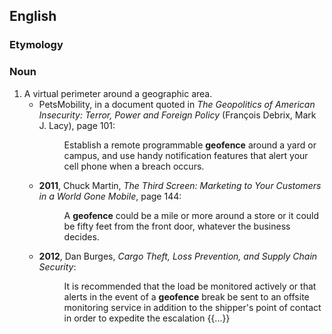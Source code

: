 ==English==

===Etymology===
{{prefix|geo|fence}}

===Noun===
{{en-noun}}

# A virtual perimeter around a geographic area. {{non-gloss definition|Geofences are typically enforced by monitoring the positions of trackable (e.g. GPS-equipped) devices inside or outside the fenced-in area, and determining if they cross the fence.}}
#* PetsMobility, in a document quoted in ''The Geopolitics of American Insecurity: Terror, Power and Foreign Policy'' (François Debrix, Mark J. Lacy), page 101:
#*: Establish a remote programmable '''geofence''' around a yard or campus, and use handy notification features that alert your cell phone when a breach occurs.
#* '''2011''', Chuck Martin, ''The Third Screen: Marketing to Your Customers in a World Gone Mobile'', page 144:
#*: A '''geofence''' could be a mile or more around a store or it could be fifty feet from the front door, whatever the business decides.
#* '''2012''', Dan Burges, ''Cargo Theft, Loss Prevention, and Supply Chain Security'':
#*: It is recommended that the load be monitored actively or that alerts in the event of a '''geofence''' break be sent to an offsite monitoring service in addition to the shipper's point of contact in order to expedite the escalation {{...}}